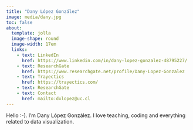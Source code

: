 ```yaml
---
title: "Dany López González"
image: media/dany.jpg
toc: false
about: 
  template: jolla
  image-shape: round
  image-width: 17em
  links:
    - text: LinkedIn
      href: https://www.linkedin.com/in/dany-lopez-gonzalez-48795227/
    - text: ResearchGate
      href: https://www.researchgate.net/profile/Dany-Lopez-Gonzalez
    - text: Trayectics
      href: https://trayectics.com/
    - text: ResearchGate
    - text: Contact
      href: mailto:dxlopez@uc.cl
---
```


Hello :-). I'm Dany López González. I love teaching, coding and everything related to data visualization.